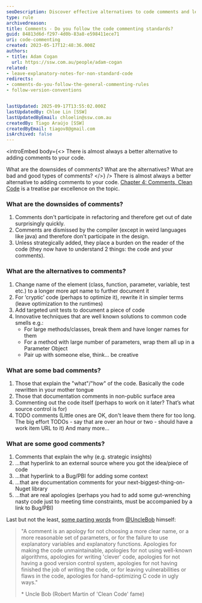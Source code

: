 ```yaml
---
seoDescription: Discover effective alternatives to code comments and learn how to write cleaner, maintainable code with insights from Clean Code and Robert Martin (Uncle Bob).
type: rule
archivedreason:
title: Comments - Do you follow the code commenting standards?
guid: 84813d6d-f297-4d0b-83a8-e598411ece71
uri: code-commenting
created: 2023-05-17T12:48:36.000Z
authors:
- title: Adam Cogan
  url: https://ssw.com.au/people/adam-cogan
related:
- leave-explanatory-notes-for-non-standard-code
redirects:
- comments-do-you-follow-the-general-commenting-rules
- follow-version-conventions


lastUpdated: 2025-09-17T13:55:02.000Z
lastUpdatedBy: Chloe Lin [SSW]
lastUpdatedByEmail: chloelin@ssw.com.au
createdBy: Tiago Araújo [SSW]
createdByEmail: tiagov8@gmail.com
isArchived: false
---
```


<introEmbed
  body={<>
There is almost always a better alternative to adding comments to your code.

What are the downsides of comments? What are the alternatives? What are bad and good types of comments?
  </>}
/>
There is almost always a better alternative to adding comments to your code. [Chapter 4: Comments, Clean Code](https://www.amazon.ca/Clean-Code-Handbook-Software-Craftsmanship-ebook/dp/B001GSTOAM) is a treatise par excellence on the topic.

### What are the downsides of comments?

1. Comments don't participate in refactoring and therefore get out of date surprisingly quickly.
2. Comments are dismissed by the compiler (except in weird languages like java) and therefore don't participate in the design.
3. Unless strategically added, they place a burden on the reader of the code (they now have to understand 2 things: the code and your comments).

### What are the alternatives to comments?

1. Change name of the element (class, function, parameter, variable, test etc.) to a longer more apt name to further document it
2. For ‘cryptic’ code (perhaps to optimize it), rewrite it in simpler terms (leave optimization to the runtimes)
3. Add targeted unit tests to document a piece of code
4. Innovative techniques that are well known solutions to common code smells e.g.:
    * For large methods/classes, break them and have longer names for them
    * For a method with large number of parameters, wrap them all up in a Parameter Object
    * Pair up with someone else, think... be creative

### What are some **bad** comments?

1. Those that explain the "what"/"how" of the code. Basically the code rewritten in your mother tongue
2. Those that documentation comments in non-public surface area
3. Commenting out the code itself (perhaps to work on it later? That’s what source control is for)
4. TODO comments (Little ones are OK, don't leave them there for too long. The big effort TODOs - say that are over an hour or two - should have a work item URL to it)
   And many more...

### What are some **good** comments?

1. Comments that explain the why (e.g. strategic insights)
2. ...that hyperlink to an external source where you got the idea/piece of code
3. ...that hyperlink to a Bug/PBI for adding some context
4. ...that are documentation comments for your next-biggest-thing-on-Nuget library
5. ...that are real apologies (perhaps you had to add some gut-wrenching nasty code just to meeting time constraints, must be accompanied by a link to Bug/PBI)

Last but not the least, [some parting words](http://butunclebob.com/ArticleS.TimOttinger.ApologizeIncode) from [@UncleBob](https://twitter.com/unclebobmartin) himself:

> "A comment is an apology for not choosing a more clear name, or a more reasonable set of parameters, or for the failure to use explanatory variables and explanatory functions. Apologies for making the code unmaintainable, apologies for not using well-known algorithms, apologies for writing 'clever' code, apologies for not having a good version control system, apologies for not having finished the job of writing the code, or for leaving vulnerabilities or flaws in the code, apologies for hand-optimizing C code in ugly ways."
>
> \* Uncle Bob (Robert Martin of 'Clean Code' fame)
